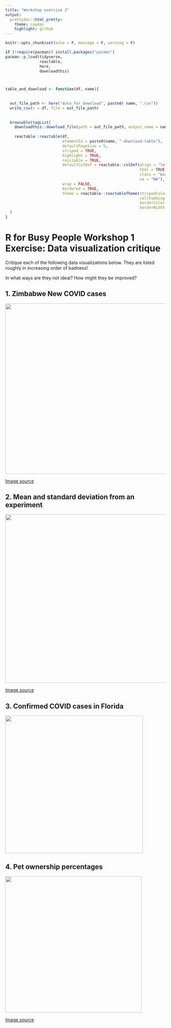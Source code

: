 ```yaml
---
title: "Workshop exercise 2"
output:
  prettydoc::html_pretty:
    theme: cayman
    highlight: github
---
```


```r
knitr::opts_chunk$set(echo = F, message = F, warning = F)

if (!require(pacman)) install.packages("pacman")
pacman::p_load(tidyverse,
               reactable,
               here,
               downloadthis)



table_and_download <- function(df, name){
  
  
  out_file_path <- here("data_for_download", paste0( name, ".csv"))
  write_csv(x = df, file = out_file_path)
  
  
  browsable(tagList(
    downloadthis::download_file(path = out_file_path, output_name = name),
    
    reactable::reactable(df, 
                         elementId = paste0(name, "-download-table"),
                         defaultPageSize = 5, 
                         striped = TRUE,
                         highlight = TRUE,
                         resizable = TRUE,
                         defaultColDef = reactable::colDef(align = "left", 
                                                           html = TRUE, 
                                                           class = "border-left", 
                                                           na = "NA"), 
                         wrap = FALSE,
                         bordered = TRUE,
                         theme = reactable::reactableTheme(stripedColor = "#f2f7f7", 
                                                           cellPadding = "2px 5px 2px 5px", 
                                                           borderColor = "#e1f2f2", 
                                                           borderWidth = "1.5px")))
  )
}


```

# R for Busy People Workshop 1 Exercise: Data visualization critique

Critique each of the following data visualizations below. They are listed roughly in increasing order of badness!

In what ways are they not ideal? How might they be improved?

## 1. Zimbabwe New COVID cases

![](images/CleanShot%202022-10-10%20at%2022.18.47.jpg){width="535"}

[Image source](http://www.mohcc.gov.zw/index.php?option=com_phocadownload&view=category&id=15&Itemid=742)

## 2. Mean and standard deviation from an experiment

![](images/CleanShot%202022-10-10%20at%2022.08.45.jpg){width="529"}

[Image source](https://www.mpi.nl/sites/default/files/media/docs/brehm/Brehm_dataVis1.pptx)

## **3. Confirmed COVID cases in Florida**

![](images/Crazy-Bar-Chart.png){width="432"}

## 4. Pet ownership percentages

![](images/61bdf4f1649499ea50046dfa_Blog%2049.12..png){width="428"}

[Image source](https://math.scholastic.com/issues/2017-18/092517/fake-news-fake-data.html#1120L)
